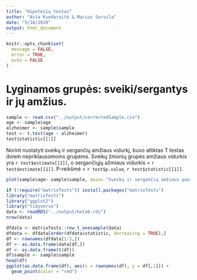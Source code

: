 ```yaml
---
title: "Hipotezių testas"
author: "Asta Kvedaraitė & Marius Survila"
date: "5/18/2020"
output: html_document
---
```


```r
knitr::opts_chunk$set(
  message = FALSE,
  error = TRUE,
  echo = FALSE 
)
```

# Lyginamos grupės: sveiki/sergantys ir jų amžius.
```r
sample <- read.csv("../output/correctedSample.csv")
age <- sample$age
alzheimer <- sample$sample
test <- t.test(age ~ alzheimer)
test$statistic[[1]]
```
Norint nustatyti sveikų ir sergančių amžiaus vidurkį, buvo atliktas T testas dviem nepriklausomoms grupėms.
Sveikų žmonių grupės amžiaus vidurkis yra `r test$estimate[[2]]`, o sergančiųjų ažmiaus vidurkis = `r test$estimate[[1]]`.
P-reikšmė = `r test$p.value`, `r test$statistic[[1]]`.

```r
plot(sample$age~ sample$sample, main= "Sveikų ir sergančių amžiaus pasiskirstymas", xlab = NA, ylab ="Age")

```


```r
if (!require("matrixTests")) install.packages("matrixTests")
library("matrixTests")
library("ggplot2")
library("tidyverse")
data <- readRDS("../output/betab.rds")
nrow(data)

dfdata <- matrixTests::row_t_onesample(data)
dfdata <- dfdata[order(dfdata$statistic, decreasing = TRUE),]
df <- rownames(dfdata[1:5,])
df <- as.data.frame(data[df,])
df <- as.data.frame(t(df))
df$sample <- sample$sample
head(df)
ggplot(as.data.frame(df), aes(x = rownames(df), y = df[,1])) +
  geom_point(color = "red")

```

